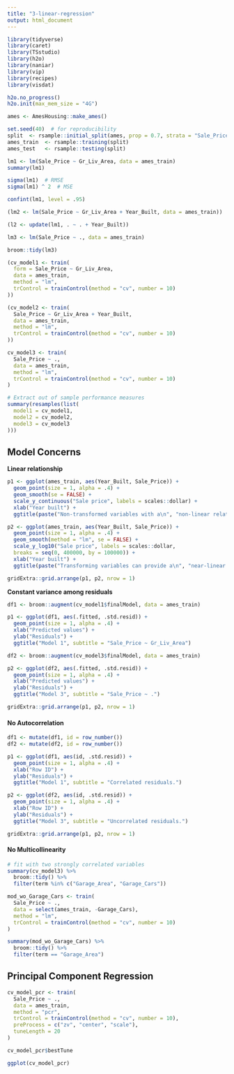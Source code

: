 ```yaml
---
title: "3-linear-regression"
output: html_document
---
```


```r
library(tidyverse)
library(caret)
library(TSstudio)
library(h2o)
library(naniar)
library(vip)
library(recipes)
library(visdat)
```

```r
h2o.no_progress()
h2o.init(max_mem_size = "4G")
```

```r
ames <- AmesHousing::make_ames()

set.seed(40)  # for reproducibility
split  <- rsample::initial_split(ames, prop = 0.7, strata = "Sale_Price")
ames_train  <- rsample::training(split)
ames_test   <- rsample::testing(split)
```

```r
lm1 <- lm(Sale_Price ~ Gr_Liv_Area, data = ames_train)
summary(lm1)
```

```r
sigma(lm1)  # RMSE
sigma(lm1) ^ 2  # MSE
```

```r
confint(lm1, level = .95)
```

```r
(lm2 <- lm(Sale_Price ~ Gr_Liv_Area + Year_Built, data = ames_train))
```

```r
(l2 <- update(lm1, . ~ . + Year_Built))
```

```r
lm3 <- lm(Sale_Price ~ ., data = ames_train)

broom::tidy(lm3)
```

```r
(cv_model1 <- train(
  form = Sale_Price ~ Gr_Liv_Area,
  data = ames_train,
  method = "lm",
  trControl = trainControl(method = "cv", number = 10)
))
```

```r
(cv_model2 <- train(
  Sale_Price ~ Gr_Liv_Area + Year_Built,
  data = ames_train,
  method = "lm",
  trControl = trainControl(method = "cv", number = 10)
))
```

```r
cv_model3 <- train(
  Sale_Price ~ .,
  data = ames_train,
  method = "lm",
  trControl = trainControl(method = "cv", number = 10)
)
```

```r
# Extract out of sample performance measures
summary(resamples(list(
  model1 = cv_model1,
  model2 = cv_model2,
  model3 = cv_model3
)))
```

## Model Concerns

**Linear relationship**

```r
p1 <- ggplot(ames_train, aes(Year_Built, Sale_Price)) +
  geom_point(size = 1, alpha = .4) +
  geom_smooth(se = FALSE) +
  scale_y_continuous("Sale price", labels = scales::dollar) +
  xlab("Year built") +
  ggtitle(paste("Non-transformed variables with a\n", "non-linear relationship."))

p2 <- ggplot(ames_train, aes(Year_Built, Sale_Price)) +
  geom_point(size = 1, alpha = .4) +
  geom_smooth(method = "lm", se = FALSE) +
  scale_y_log10("Sale price", labels = scales::dollar,
  breaks = seq(0, 400000, by = 100000)) +
  xlab("Year built") +
  ggtitle(paste("Transforming variables can provide a\n", "near-linear relationship."))

gridExtra::grid.arrange(p1, p2, nrow = 1)
```

**Constant variance among residuals**

```r
df1 <- broom::augment(cv_model1$finalModel, data = ames_train)

p1 <- ggplot(df1, aes(.fitted, .std.resid)) +
  geom_point(size = 1, alpha = .4) +
  xlab("Predicted values") +
  ylab("Residuals") +
  ggtitle("Model 1", subtitle = "Sale_Price ~ Gr_Liv_Area")

df2 <- broom::augment(cv_model3$finalModel, data = ames_train)

p2 <- ggplot(df2, aes(.fitted, .std.resid)) +
  geom_point(size = 1, alpha = .4) +
  xlab("Predicted values") +
  ylab("Residuals") +
  ggtitle("Model 3", subtitle = "Sale_Price ~ .")

gridExtra::grid.arrange(p1, p2, nrow = 1)
```

#### No Autocorrelation

```r
df1 <- mutate(df1, id = row_number())
df2 <- mutate(df2, id = row_number())

p1 <- ggplot(df1, aes(id, .std.resid)) +
  geom_point(size = 1, alpha = .4) +
  xlab("Row ID") +
  ylab("Residuals") +
  ggtitle("Model 1", subtitle = "Correlated residuals.")

p2 <- ggplot(df2, aes(id, .std.resid)) +
  geom_point(size = 1, alpha = .4) +
  xlab("Row ID") +
  ylab("Residuals") +
  ggtitle("Model 3", subtitle = "Uncorrelated residuals.")

gridExtra::grid.arrange(p1, p2, nrow = 1)
```

#### No Multicollinearity

```r
# fit with two strongly correlated variables
summary(cv_model3) %>%
  broom::tidy() %>%
  filter(term %in% c("Garage_Area", "Garage_Cars"))
```

```r
mod_wo_Garage_Cars <- train(
  Sale_Price ~ .,
  data = select(ames_train, -Garage_Cars),
  method = "lm",
  trControl = trainControl(method = "cv", number = 10)
)

summary(mod_wo_Garage_Cars) %>%
  broom::tidy() %>%
  filter(term == "Garage_Area")
```

## Principal Component Regression

```r
cv_model_pcr <- train(
  Sale_Price ~ .,
  data = ames_train,
  method = "pcr",
  trControl = trainControl(method = "cv", number = 10),
  preProcess = c("zv", "center", "scale"),
  tuneLength = 20
)
```

```r
cv_model_pcr$bestTune
```

```r
ggplot(cv_model_pcr)
```
